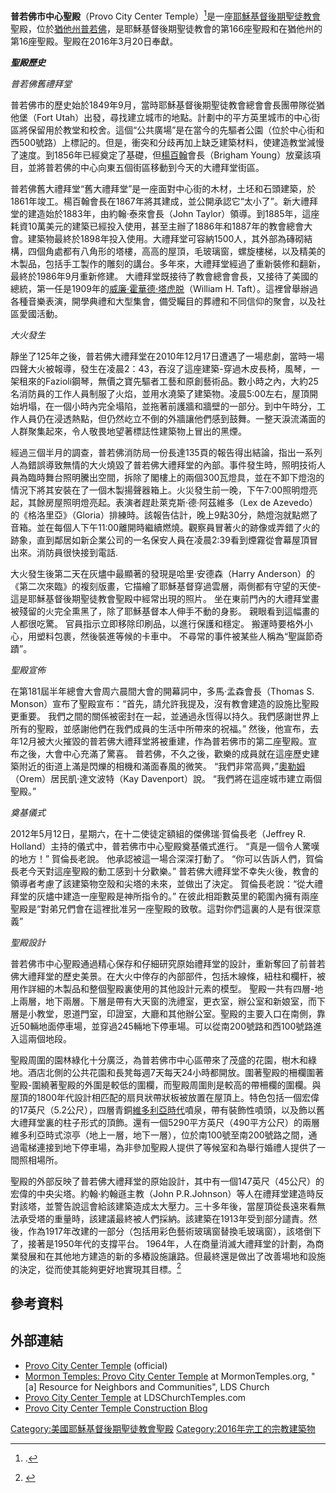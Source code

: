 {{Infobox religious building
| 名字          = 普若佛市中心聖殿
| 圖片          = 
| 圖片說明      = Provo City Center Temple
| 地圖          = 
| 地圖尺寸      = 
| 地圖說明      = 
| 坐標          = {{coord|40|13|56.9424|N|111|39|32.2992|W|type:landmark_region:US|display=title}}
| 宗教          = [[基督教|基督教]]
| 位置          = 
| 神            = 
| 宗教禮儀      = 
| 派別          = [[耶穌基督後期聖徒教會|耶穌基督後期聖徒教會]]
| 節日          = 
| 小區          = 
| 分區          = 
| 基層政權      = [[普若佛|普若佛]]
| 區            =
| 領地          = 
| 地方行政區    = 
| 州            = [[猶他州|猶他州]]
| 省            = 
| 地區          = 
| 國家          = [[美國|美國]]
| 行政          = 
| 開光年份      = 
| 狀態          = 
| 傳統稱號      = 
| 所有者        = 
| 領導          = 
| 婆多羅迦      = 
| 主保聖人      = 
| 官方網站      = 
| 建築師        = 
| 建築類型      = 
| 建築風格      = [[維多利亞時代建築|維多利亞式]]
| 建築材料      = 
| 建立者        = 
| 資助者        = 
| 總承包商      = 
| 建立日期      = 
| 奠基          = 2012年5月12日由傑佛瑞·賀倫長老主待
| 竣工          = 2016年3月20日由達林·烏克司會長奉献
| 建設成本      = 
| 毀壞          = 
| 正立面朝向    = 
| 容納人數      = 
| 長度          = 
| 寬度          = 
| 中殿寬度      = 
| 內部面積      = 7905平方公尺
| 最高高度      = 
| 穹頂          = 
| 外穹頂高度    = 
| 內穹頂高度    = 
| 外穹頂直徑    = 
| 內穹頂直徑    = 
| 宣禮塔        = 
| 宣禮塔高度    = 
| 尖塔          = 
| 尖塔高度      = 46公尺
| 場地面積      = 2.3公頃
| 寺廟          = 
| 紀念碑        = 
| 神社          = 
| 碑銘          = 
| 海拔          = 
| 官方名稱1     = 
| 類型1         = 
| 標準1         =
| 指定日期1     = 
| 父列表1       = 
| 參考編號1     = 
| 官方名稱2     = 
| 類型2         = 
| 標準2         =
| 指定日期2     = 
| 父列表2       = 150
| 參考編號2     = 
}}

'''普若佛市中心聖殿'''（Provo City Center Temple）<ref name="Deseret News 2012-03-23">{{citation |url= http://www.deseretnews.com/article/865552787/Its-official-the-Provo-City-Center-Temple.html?pg=all |title= It's official: the Provo City Center Temple |date= March 23, 2012 |newspaper= Deseret News |first= Joseph |last= Walker |accessdate= 2012-11-09 |archive-date= 2018-12-03 |archive-url= https://web.archive.org/web/20181203084424/https://www.deseretnews.com/article/865552787/Its-official-the-Provo-City-Center-Temple.html?pg=all |dead-url= no }}.</ref>是一座[[耶穌基督後期聖徒教會|耶穌基督後期聖徒教會]]聖殿，位於[[猶他州|猶他州]][[普若佛_(猶他州)|普若佛]]，是耶穌基督後期聖徒教會的第166座聖殿和在猶他州的第16座聖殿。聖殿在2016年3月20日奉獻。

'''''聖殿歷史'''''

''普若佛舊禮拜堂''

普若佛市的歷史始於1849年9月，當時耶穌基督後期聖徒教會總會會長團帶隊從猶他堡（Fort Utah）出發，尋找建立城市的地點。計劃中的平方英里城市的中心街區將保留用於教堂和校舍。這個“公共廣場”是在當今的先驅者公園（位於中心街和西500號路）上標記的。但是，衝突和分歧再加上缺乏建築材料，使建造教堂減慢了速度。到1856年已經奠定了基礎，但[[楊百翰|楊百翰]]會長（Brigham Young）放棄該項目，並將普若佛的中心向東五個街區移動到今天的大禮拜堂街區。

普若佛舊大禮拜堂“舊大禮拜堂”是一座面對中心街的木材，土坯和石頭建築，於1861年竣工。楊百翰會長在1867年將其建成，並公開承認它“太小了”。新大禮拜堂的建造始於1883年，由約翰·泰來會長（John Taylor）領導。到1885年，這座耗資10萬美元的建築已經投入使用，甚至主辦了1886年和1887年的教會總會大會。建築物最終於1898年投入使用。大禮拜堂可容納1500人，其外部為磚砌結構，四個角處都有八角形的塔樓，高高的屋頂，毛玻璃窗，螺旋樓梯，以及精美的木製品，包括手工製作的雕刻的講台。多年來，大禮拜堂經過了重新裝修和翻新，最終於1986年9月重新修建。
大禮拜堂既接待了教會總會會長，又接待了美國的總統，第一任是1909年的[[威廉·霍華德·塔虎脱|威廉·霍華德·塔虎脱]]（William H. Taft）。這裡曾舉辦過各種音樂表演，開學典禮和大型集會，備受矚目的葬禮和不同信仰的聚會，以及社區愛國活動。

''大火發生''

靜坐了125年之後，普若佛大禮拜堂在2010年12月17日遭遇了一場悲劇，當時一場四聲大火被報導，發生在凌晨2：43，吞沒了這座建築-穿過木皮長椅，風琴，一架租來的Fazioli鋼琴，無價之寶先驅者工藝和原創藝術品。數小時之內，大約25名消防員的工作人員制服了火焰，並用水澆築了建築物。凌晨5:00左右，屋頂開始坍塌，在一個小時內完全塌陷，並拖著前護牆和牆壁的一部分。到中午時分，工作人員仍在浸透熱點，但仍然屹立不倒的外牆讓他們感到鼓舞。一整天淚流滿面的人群聚集起來，令人敬畏地望著標誌性建築物上冒出的黑煙。

經過三個半月的調查，普若佛消防局一份長達135頁的報告得出結論，指出一系列人為錯誤導致無情的大火燒毀了普若佛大禮拜堂的內部。事件發生時，照明技術人員為臨時舞台照明騰出空間，拆除了閣樓上的兩個300瓦燈具，並在不卸下燈泡的情況下將其安裝在了一個木製揚聲器箱上。火災發生前一晚，下午7:00照明燈亮起，其餘房屋照明燈亮起。表演者趕赴萊克斯·德·阿茲維多（Lex de Azevedo）的《格洛里亞》（Gloria）排練時。該報告估計，晚上9點30分，熱燈泡就點燃了音箱。並在每個人下午11:00離開時繼續燃燒。觀察員冒著火的跡像或弄錯了火的跡象，直到鄰居如新企業公司的一名保安人員在凌晨2:39看到煙霧從會幕屋頂冒出來。消防員很快接到電話.

大火發生後第二天在灰燼中最顯著的發現是哈里·安德森（Harry Anderson）的《第二次來臨》的複刻版畫，它描繪了耶穌基督穿過雲層，兩側都有守望的天使-這是耶穌基督後期聖徒教會聖殿中經常出現的照片。 坐在東前門內的大禮拜堂畫被殘留的火完全熏黑了，除了耶穌基督本人伸手不動的身影。 親眼看到這幅畫的人都很吃驚。 官員指示立即移除印刷品，以進行保護和穩定。 搬運時要格外小心，用塑料包裹，然後裝進等候的卡車中。 不尋常的事件被某些人稱為“聖誕節奇蹟”。

''聖殿宣佈''

在第181屆半年總會大會周六晨間大會的開幕詞中，多馬·孟森會長（Thomas S. Monson）宣布了聖殿宣布：“首先，請允許我提及，沒有教會建造的設施比聖殿更重要。 我們之間的關係被密封在一起，並通過永恆得以持久。我們感謝世界上所有的聖殿，並感謝他們在我們成員的生活中所帶來的祝福。” 然後，他宣布，去年12月被大火摧毀的普若佛大禮拜堂將被重建，作為普若佛市的第二座聖殿。宣布之後，大會中心充滿了驚喜。 普若佛，不久之後，歡樂的成員就在這座歷史建築附近的街道上滿是閃爍的相機和滿面春風的微笑。 “我們非常高興，”[[奧勒姆_(猶他州)|奧勒姆]]（Orem）居民凱·達文波特（Kay Davenport）說。 “我們將在這座城市建立兩個聖殿。”

''奠基儀式''

2012年5月12日，星期六，在十二使徒定額組的傑佛瑞·賀倫長老（Jeffrey R. Holland）主持的儀式中，普若佛市中心聖殿奠基儀式進行。 “真是一個令人驚嘆的地方！” 賀倫長老說。 他承認被這一場合深深打動了。 “你可以告訴人們，賀倫長老今天對這座聖殿的動工感到十分歡樂。” 普若佛大禮拜堂不幸失火後，教會的領導者考慮了該建築物空殼和尖塔的未來，並做出了決定。 賀倫長老說：“從大禮拜堂的灰燼中建造一座聖殿是神所指令的。” 在彼此相距數英里的範圍內擁有兩座聖殿是“對弟兄們會在這裡批准另一座聖殿的致敬。這對你們這裏的人是有很深意義”

''聖殿設計''

普若佛市中心聖殿通過精心保存和仔細研究原始禮拜堂的設計，重新奪回了前普若佛大禮拜堂的歷史美景。在大火中倖存的內部部件，包括木線條，紐柱和欄杆，被用作詳細的木製品和整個聖殿裏使用的其他設計元素的模型。
聖殿一共有四層-地上兩層，地下兩層。下層是帶有大天窗的洗禮室，更衣室，辦公室和新娘室，而下層是小教堂，恩道門室，印證室，大廳和其他辦公室。聖殿的主要入口在南側，靠近50輛地面停車場，並穿過245輛地下停車場。可以從南200號路和西100號路進入這兩個地段。

聖殿周圍的園林綠化十分廣泛，為普若佛市中心區帶來了茂盛的花園，樹木和綠地。酒店北側的公共花園和長凳每週7天每天24小時都開放。圍著聖殿的柵欄圍著聖殿-圍繞著聖殿的外圍是較低的圍欄，而聖殿周圍則是較高的帶柵欄的圍欄。與屋頂的1800年代設計相匹配的扇貝狀帶狀板被放置在屋頂上。特色包括一個宏偉的17英尺（5.2公尺），四層青銅[[維多利亞時代建築|維多利亞時代]]噴泉，帶有裝飾性噴頭，以及飾以舊大禮拜堂裏的柱子形式的頂飾。還有一個5290平方英尺（490平方公尺）的兩層維多利亞時式涼亭（地上一層，地下一層），位於南100號至南200號路之間，通過電梯連接到地下停車場，為非參加聖殿人提供了等候室和為舉行婚禮人提供了一間照相場所。

聖殿的外部反映了普若佛大禮拜堂的原始設計，其中有一個147英尺（45公尺）的宏偉的中央尖塔。約翰·約翰遜主教（John P.R.Johnson）等人在禮拜堂建造時反對該塔，並警告說這會給該建築造成太大壓力。三十多年後，當屋頂從長遠來看無法承受塔的重量時，該建議最終被人們採納。該建築在1913年受到部分譴責。然後，作為1917年改建的一部分（包括用彩色藝術玻璃窗替換毛玻璃窗），該塔倒下了，接著是1950年代的支撐平台。 1964年，人在商量消滅大禮拜堂的計劃，為商業發展和在其他地方建造的新的多樁設施讓路。但最終還是做出了改善場地和設施的決定，從而使其能夠更好地實現其目標。<ref>{{cite web |author1=Rick Satterfield |title=Provo City Center Temple - ChurchofJesusChristTemples.org |url=https://churchofjesuschristtemples.org/provo-city-center-temple/ |website=Temples of The Church of Jesus Christ of Latter-day Saints |accessdate=2021-04-02 |archive-date=2021-10-29 |archive-url=https://web.archive.org/web/20211029153245/https://churchofjesuschristtemples.org/provo-city-center-temple/ |dead-url=no }}</ref>

==參考資料==
{{Reflist}}
==外部連結==
{{Commons category|Provo City Center Temple}}
* [http://www.lds.org/church/temples/new-provo-temple-provo-tabernacle Provo City Center Temple] {{Wayback|url=http://www.lds.org/church/temples/new-provo-temple-provo-tabernacle |date=20151021200310 }} (official)<!-- this URL should be checked; it may change in the future to http://www.lds.org/church/temples/provo-city-center -->
* [http://mormontemples.org/eng/provocitycenter Mormon Temples: Provo City Center Temple] {{Wayback|url=http://mormontemples.org/eng/provocitycenter |date=20180507183450 }} at MormonTemples.org, "[a] Resource for Neighbors and Communities", LDS Church
* [https://web.archive.org/web/20121025181808/http://www.ldschurchtemples.com/provocitycenter/ Provo City Center Temple] at LDSChurchTemples.com
* [http://www.newtempleinprovo.blogspot.com/ Provo City Center Temple Construction Blog] {{Wayback|url=http://www.newtempleinprovo.blogspot.com/ |date=20201110212341 }}

{{耶穌基督後期聖徒教會聖殿}}

[[Category:美國耶穌基督後期聖徒教會聖殿|Category:美國耶穌基督後期聖徒教會聖殿]]
[[Category:2016年完工的宗教建築物|Category:2016年完工的宗教建築物]]